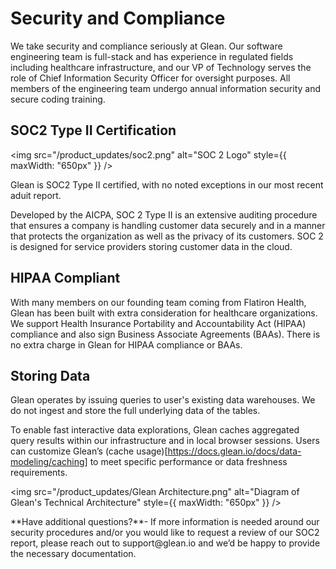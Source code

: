 
# Security and Compliance

We take security and compliance seriously at Glean. Our software engineering team is full-stack and has experience in regulated fields including healthcare infrastructure, and our VP of Technology serves the role of Chief Information Security Officer for oversight purposes. All members of the engineering team undergo annual information security and secure coding training.

## SOC2 Type II Certification

<img
  src="/product_updates/soc2.png"
  alt="SOC 2 Logo"
  style={{ maxWidth: "650px" }}
/>

Glean is SOC2 Type II certified, with no noted exceptions in our most recent aduit report. 

Developed by the AICPA, SOC 2 Type II is an extensive auditing procedure that ensures a company is handling customer data securely and in a manner that protects the organization as well as the privacy of its customers. SOC 2 is designed for service providers storing customer data in the cloud.

## HIPAA Compliant

With many members on our founding team coming from Flatiron Health, Glean has been built with extra consideration for healthcare organizations. We support Health Insurance Portability and Accountability Act (HIPAA) compliance and also sign Business Associate Agreements (BAAs). There is no extra charge in Glean for HIPAA compliance or BAAs.

## Storing Data

Glean operates by issuing queries to user's existing data warehouses. We do not ingest and store the full underlying data of the tables.

To enable fast interactive data explorations, Glean caches aggregated query results within our infrastructure and in local browser sessions. Users can customize Glean’s (cache usage)[https://docs.glean.io/docs/data-modeling/caching] to meet specific performance or data freshness requirements.

<img
  src="/product_updates/Glean Architecture.png"
  alt="Diagram of Glean's Technical Architecture"
  style={{ maxWidth: "650px" }}
/>

<Callout type="info">
  **Have additional questions?**- If more information is needed around our security procedures and/or you would like to request a review of our SOC2 report, please reach out to support@glean.io and we’d be happy to provide the necessary documentation.
</Callout>
